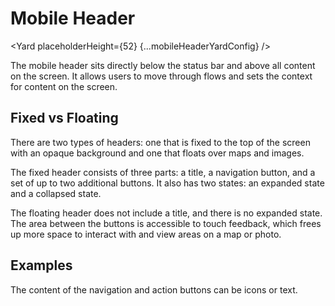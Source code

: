 <!--
Copyright (c) Uber Technologies, Inc.

This source code is licensed under the MIT license found in the
LICENSE file in the root directory of this source tree.
-->






# Mobile Header

<Yard placeholderHeight={52} {...mobileHeaderYardConfig} />

The mobile header sits directly below the status bar and above all content on the screen.
It allows users to move through flows and sets the context for content on the screen.

## Fixed vs Floating

There are two types of headers: one that is fixed to the top of the screen with an opaque
background and one that floats over maps and images.

The fixed header consists of three parts: a title, a navigation button, and a set of up to two
additional buttons. It also has two states: an expanded state and a collapsed state.

The floating header does not include a title, and there is no expanded state. The area between
the buttons is accessible to touch feedback, which frees up more space to interact with and view
areas on a map or photo.

## Examples

<Example title="Floating header" path="mobile-header/floating.js">
  <FloatingMobileHeader />
</Example>

<Example title="Buttons with text content" path="mobile-header/text-content.js">
  <TextContentMobileHeader />
</Example>

The content of the navigation and action buttons can be icons or text.

<Exports component={MobileHeaderExports} title="MobileHeader exports" path="baseui/mobile-header" />
